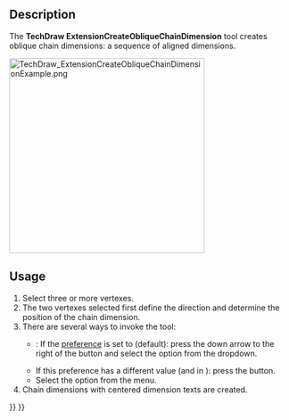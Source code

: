 <languages/>

{{Docnav
|[[TechDraw_ExtensionCreateVertChainDimension|ExtensionCreateVertChainDimension]]
|[[TechDraw_ExtensionCreateHorizCoordDimension|ExtensionCreateHorizCoordDimension]]
|[[TechDraw_Workbench|TechDraw]]
|IconL=TechDraw_ExtensionCreateVertChainDimension.svg
|IconR=TechDraw_ExtensionCreateHorizCoordDimension.svg
|IconC=Workbench_TechDraw.svg
}}

{{GuiCommand
|Name=TechDraw ExtensionCreateObliqueChainDimension
|MenuLocation=TechDraw → Extensions: Dimensions → Create Oblique Chain Dimensions
|Workbenches=[[TechDraw_Workbench|TechDraw]]
|Shortcut=
|Version=0.20
|SeeAlso=[[TechDraw_ExtensionCreateHorizChainDimension|TechDraw ExtensionCreateHorizChainDimension]], [[TechDraw_ExtensionCreateVertChainDimension|TechDraw ExtensionCreateVertChainDimension]]
}}

==Description==

The '''TechDraw ExtensionCreateObliqueChainDimension''' tool creates oblique chain dimensions: a sequence of aligned dimensions.

[[Image:TechDraw_ExtensionCreateObliqueChainDimensionExample.png|350px]]
{{Caption|On the right the created dimensions}}

==Usage==

# Select three or more vertexes.
# The two vertexes selected first define the direction and determine the position of the chain dimension.
# There are several ways to invoke the tool:
#* {{Version|1.0}}: If the {{MenuCommand|Dimensioning tools}} [[TechDraw_Preferences#Dimensions|preference]] is set to {{Value|Single tool}} (default): press the down arrow to the right of the {{Button|[[Image:TechDraw_Dimension.svg||x16px]][[Image:Toolbar_flyout_arrow.svg|x16px]]}} button and select the {{MenuCommand|[[Image:TechDraw_ExtensionCreateObliqueChainDimension.svg|16px]] Create Oblique Chain Dimensions}} option from the dropdown.
#* If this preference has a different value (and in {{VersionMinus|0.21}}): press the {{Button|[[Image:TechDraw_ExtensionCreateObliqueChainDimension.svg|16px]] [[TechDraw_ExtensionCreateObliqueChainDimension|Create Oblique Chain Dimensions]]}} button.
#* Select the {{MenuCommand|TechDraw → Extensions: Dimensions → [[Image:TechDraw_ExtensionCreateObliqueChainDimension.svg|16px]] Create Oblique Chain Dimensions}} option from the menu.
# Chain dimensions with centered dimension texts are created.


{{Docnav
|[[TechDraw_ExtensionCreateVertChainDimension|ExtensionCreateVertChainDimension]]
|[[TechDraw_ExtensionCreateHorizCoordDimension|ExtensionCreateHorizCoordDimension]]
|[[TechDraw_Workbench|TechDraw]]
|IconL=TechDraw_ExtensionCreateVertChainDimension.svg
|IconR=TechDraw_ExtensionCreateHorizCoordDimension.svg
|IconC=Workbench_TechDraw.svg
}}

{{TechDraw_Tools_navi{{#translation:}}}}
{{Userdocnavi{{#translation:}}}}